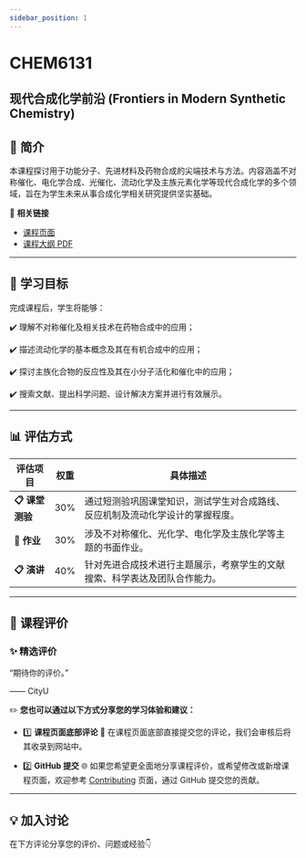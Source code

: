 ```yaml
---
sidebar_position: 1
---
```


# CHEM6131
## 现代合成化学前沿 (Frontiers in Modern Synthetic Chemistry)

## **📘 简介**
本课程探讨用于功能分子、先进材料及药物合成的尖端技术与方法。内容涵盖不对称催化、电化学合成、光催化、流动化学及主族元素化学等现代合成化学的多个领域，旨在为学生未来从事合成化学相关研究提供坚实基础。

🔗 **相关链接**
- [课程页面](https://www.cityu.edu.hk/catalogue/pg/202425/course/CHEM6131.htm)
- [课程大纲 PDF](https://www.cityu.edu.hk/catalogue/pg/202425/course/CHEM6131.pdf)

---

## **🎯 学习目标**

完成课程后，学生将能够：

✔️ 理解不对称催化及相关技术在药物合成中的应用；

✔️ 描述流动化学的基本概念及其在有机合成中的应用；

✔️ 探讨主族化合物的反应性及其在小分子活化和催化中的应用；

✔️ 搜索文献、提出科学问题、设计解决方案并进行有效展示。

---

## **📊 评估方式**

| **评估项目**             | **权重** | **具体描述**                                                                                       |
|-------------------------|---------|---------------------------------------------------------------------------------------------------|
| **📋 课堂测验**           | 30%      | 通过短测验巩固课堂知识，测试学生对合成路线、反应机制及流动化学设计的掌握程度。                                |
| **📂 作业**             | 30%      | 涉及不对称催化、光化学、电化学及主族化学等主题的书面作业。                                                |
| **📋 演讲**             | 40%      | 针对先进合成技术进行主题展示，考察学生的文献搜索、科学表达及团队合作能力。                                         |

---

## **💬 课程评价**

### ✨ **精选评价**
<div className={commentStyles.commentBox}>
    <p className={commentStyles.commentText}>
        “期待你的评价。”
    </p>
    <p className={commentStyles.commentAuthor}>—— CityU</p>
</div>

✏️ **您也可以通过以下方式分享您的学习体验和建议：**

- 1️⃣ **课程页面底部评论**
💬 在课程页面底部直接提交您的评论，我们会审核后将其收录到网站中。

- 2️⃣ **GitHub 提交**
🌐 如果您希望更全面地分享课程评价，或希望修改或新增课程页面，欢迎参考 [Contributing](https://penjc.github.io/CityU/contributing) 页面，通过 GitHub 提交您的贡献。

---

## **💡 加入讨论**

在下方评论分享您的评价、问题或经验👇
<Utterances />